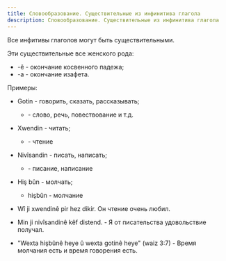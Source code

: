 ```yaml
---
title: Словообразование. Существительные из инфинитива глагола
description: Словообразование. Существительные из инфинитива глагола
---
```


Все инфитивы глаголов могут быть существительными.

Эти существительные все женского рода:
* -ê - окончание косвенного падежа;
* -a - окончание изафета.

Примеры:
* Gotin - говорить, сказать, рассказывать;
    * \- слово, речь, повествование и т.д.
* Xwendin - читать;
    * \- чтение
* Nivîsandin - писать, написать;
    * \- писание, написание
* Hiş bûn - молчать;
    * hişbûn - молчание


* Wî ji xwendinê pir hez dikir. Он чтение очень любил.
* Min ji nivîsandinê kêf distend. - Я от писательства удовольствие получал.
* "Wexta hişbûnê heye û wexta gotinê heye" (waiz 3:7) - Время молчания есть и время говорения есть.
